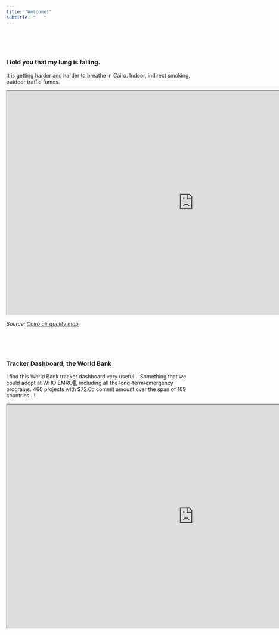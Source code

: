 ```yaml
---
title: "Welcome!"
subtitle: "   "
---
```


</br>
</br>
</br>

### I told you that my lung is failing.

It is getting harder and harder to breathe in Cairo. Indoor, indirect smoking, outdoor traffic fumes. 

<iframe width="1000px" height="600px" src="https://www.iqair.com/air-quality-map?zoomLevel=7&lat=30.06263&lng=31.24967"></iframe>

*Source: [Cairo air quality map](https://www.iqair.com/air-quality-map/egypt/cairo/cairo)*

</br>
</br>
</br>

### Tracker Dashboard, the World Bank
I find this World Bank tracker dashboard very useful... Something that we could adopt at WHO EMRO🤔, including all the long-term/emergency programs. 
460 projects with $72.6b commit amount over the span of 109 countries...!

<iframe width="1000px" height="600px" src="https://maps.worldbank.org/projects?status=active&embed=true"></iframe>


